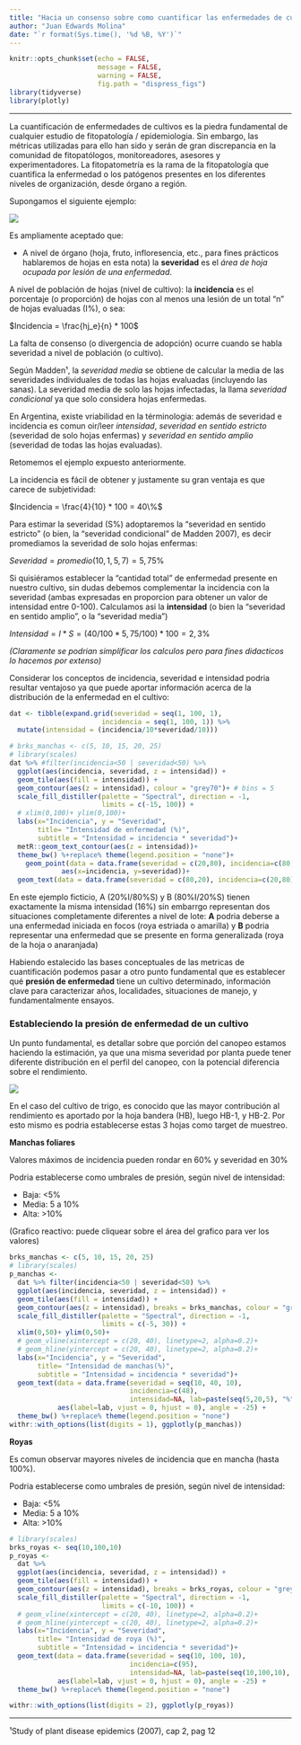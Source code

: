 ```yaml
---
title: "Hacia un consenso sobre como cuantificar las enfermedades de cultivos "
author: "Juan Edwards Molina"
date: "`r format(Sys.time(), '%d %B, %Y')`"
---
```


```r
knitr::opts_chunk$set(echo = FALSE, 
                      message = FALSE,
                      warning = FALSE, 
                      fig.path = "dispress_figs")
library(tidyverse)
library(plotly)
```

--- 

La cuantificación de enfermedades de cultivos es la piedra  fundamental de cualquier estudio de fitopatología / epidemiologia. Sin embargo, las métricas utilizadas para ello han sido y serán de gran discrepancia en la comunidad de fitopatólogos, monitoreadores, asesores y experimentadores. La fitopatometría es la rama de la fitopatología que cuantifica la enfermedad o los patógenos presentes en los diferentes niveles de organización, desde órgano a región.   

Supongamos el siguiente ejemplo: 

![](https://docs.google.com/drawings/d/e/2PACX-1vSG5ML3zt_0_xk-z3H8wb1bH4Vs6Ip1lJHRIPKHC0WvG6NLTJ4KgWtRJe27dgny_FXPnzPss9BQmjAn/pub?w=882&h=279) 

Es ampliamente aceptado que: 

- A nivel de órgano (hoja, fruto, infloresencia, etc., para fines prácticos hablaremos de hojas en esta nota) la **severidad** es el _área de hoja ocupada por lesión de una enfermedad_. 

A nivel de población de hojas (nivel de cultivo): la **incidencia** es el porcentaje (o proporción) de hojas con al menos una lesión de un total "n" de hojas evaluadas (I%), o sea: 

$Incidencia = \frac{hj_e}{n} * 100$


La falta de consenso (o divergencia de adopción) ocurre cuando se habla severidad a nivel de población (o cultivo). 

Según Madden¹, la *severidad media* se obtiene de calcular la media de las severidades individuales de todas las hojas evaluadas (incluyendo las sanas). La severidad media de solo las hojas infectadas, la llama *severidad condicional* ya que solo considera hojas enfermedas. 

En Argentina, existe vriabilidad en la términologia: además de severidad e incidencia es comun oir/leer *intensidad*, *severidad en sentido estricto* (severidad de solo hojas enfermas) y *severidad en sentido amplio* (severidad de todas las hojas evaluadas).

Retomemos el ejemplo expuesto anteriormente. 

La incidencia es fácil de obtener y justamente su gran ventaja es que carece de subjetividad: 

$Incidencia = \frac{4}{10} * 100 = 40\%$

Para estimar la severidad (S%) adoptaremos la "severidad en sentido estricto" (o bien, la "severidad condicional" de Madden 2007), es decir promediamos la severidad de solo hojas enfermas: 

$Severidad = promedio(10,1,5,7) = 5,75\%$ 

Si quisiéramos establecer la "cantidad total" de enfermedad presente en nuestro cultivo, sin dudas debemos complementar la incidencia con la severidad (ambas expresadas en proporcion para obtener un valor de intensidad entre 0-100). Calculamos asi la **intensidad** (o bien la "severidad en sentido amplio", o la "severidad media")

$Intensidad = I * S = (40/100 * 5,75/100)*100 = 2,3 \%$

_(Claramente se podrian simplificar los calculos pero para fines didacticos lo hacemos por extenso)_


Considerar los conceptos de incidencia, severidad e intensidad podria resultar ventajoso ya que puede aportar información acerca de la distribución de la enfermedad en el cultivo: 

```r
dat <- tibble(expand.grid(severidad = seq(1, 100, 1), 
                       incidencia = seq(1, 100, 1)) %>% 
  mutate(intensidad = (incidencia/10*severidad/10)))
```

```r
# brks_manchas <- c(5, 10, 15, 20, 25)
# library(scales)
dat %>% #filter(incidencia<50 | severidad<50) %>% 
  ggplot(aes(incidencia, severidad, z = intensidad)) + 
  geom_tile(aes(fill = intensidad)) +
  geom_contour(aes(z = intensidad), colour = "grey70")+ # bins = 5
  scale_fill_distiller(palette = "Spectral", direction = -1, 
                       limits = c(-15, 100)) +
  # xlim(0,100)+ ylim(0,100)+
  labs(x="Incidencia", y = "Severidad", 
       title= "Intensidad de enfermedad (%)",
       subtitle = "Intensidad = incidencia * severidad")+
  metR::geom_text_contour(aes(z = intensidad))+
  theme_bw() %+replace% theme(legend.position = "none")+
    geom_point(data = data.frame(severidad = c(20,80), incidencia=c(80,20), intensidad=NA), 
             aes(x=incidencia, y=severidad))+
  geom_text(data = data.frame(severidad = c(80,20), incidencia=c(20,80), intensidad=NA, lab=c("A", "B")),  aes(label=lab, vjust = 0, hjust = -0.5))
```

En este ejemplo ficticio, A (20%I/80%S) y B (80%I/20%S) tienen exactamente la misma intensidad (16%) sin embarrgo representan dos situaciones completamente diferentes a nivel de lote: **A** podria deberse a una enfermedad iniciada en focos (roya estriada o amarilla) y **B** podria representar una enfermedad que se presente en forma generalizada (roya de la hoja o anaranjada)  

Habiendo estalecido las bases conceptuales de las metricas de cuantificación podemos pasar a otro punto fundamental que es establecer qué **presión de enfermedad** tiene un cultivo determinado, información clave para caracterizar años, localidades, situaciones de manejo, y fundamentalmente ensayos.

### Estableciendo la presión de enfermedad de un cultivo

Un punto fundamental, es detallar sobre que porción del canopeo estamos haciendo la estimación, ya que una misma severidad por planta puede tener diferente distribución en el perfil del canopeo, con la potencial diferencia sobre el rendimiento.   

![](https://docs.google.com/drawings/d/e/2PACX-1vSESR-P4u_Gm_j-GxhTwy7R9GUEmBFLIgGATxjOkH_U39ScMT30e5UR_FfaNomyZ5ZxVKsUnn9Fz1SS/pub?w=635&h=306)

En el caso del cultivo de trigo, es conocido que las mayor contribución al rendimiento es aportado por la hoja bandera (HB), luego HB-1, y HB-2. Por esto mismo es podria establecerse estas 3 hojas como target de muestreo. 


**Manchas foliares**

Valores máximos de incidencia pueden rondar en 60% y severidad en 30%

Podria establecerse como umbrales de presión, según nivel de intensidad: 

* Baja: <5% 
* Media: 5 a 10%
* Alta: >10%

(Grafico reactivo: puede cliquear sobre el área del grafico para ver los valores)

```r
brks_manchas <- c(5, 10, 15, 20, 25)
# library(scales)
p_manchas <- 
  dat %>% filter(incidencia<50 | severidad<50) %>% 
  ggplot(aes(incidencia, severidad, z = intensidad)) + 
  geom_tile(aes(fill = intensidad)) +
  geom_contour(aes(z = intensidad), breaks = brks_manchas, colour = "grey90")+ # bins = 5
  scale_fill_distiller(palette = "Spectral", direction = -1, 
                       limits = c(-5, 30)) +
  xlim(0,50)+ ylim(0,50)+
  # geom_vline(xintercept = c(20, 40), linetype=2, alpha=0.2)+
  # geom_hline(yintercept = c(20, 40), linetype=2, alpha=0.2)+
  labs(x="Incidencia", y = "Severidad", 
       title= "Intensidad de manchas(%)",
       subtitle = "Intensidad = incidencia * severidad")+
  geom_text(data = data.frame(severidad = seq(10, 40, 10), 
                              incidencia=c(48), 
                              intensidad=NA, lab=paste(seq(5,20,5), "%")), 
            aes(label=lab, vjust = 0, hjust = 0), angle = -25) +
  theme_bw() %+replace% theme(legend.position = "none")
withr::with_options(list(digits = 1), ggplotly(p_manchas))
```

**Royas** 

Es comun observar mayores niveles de incidencia que en mancha (hasta 100%). 

Podria establecerse como umbrales de presión, según nivel de intensidad: 

* Baja: <5% 
* Media: 5 a 10%
* Alta: >10%

```r
# library(scales)
brks_royas <- seq(10,100,10)
p_royas <- 
  dat %>% 
  ggplot(aes(incidencia, severidad, z = intensidad)) + 
  geom_tile(aes(fill = intensidad)) +
  geom_contour(aes(z = intensidad), breaks = brks_royas, colour = "grey90")+ # bins = 5
  scale_fill_distiller(palette = "Spectral", direction = -1, 
                       limits = c(-10, 100)) +
  # geom_vline(xintercept = c(20, 40), linetype=2, alpha=0.2)+
  # geom_hline(yintercept = c(20, 40), linetype=2, alpha=0.2)+
  labs(x="Incidencia", y = "Severidad", 
       title= "Intensidad de roya (%)",
       subtitle = "Intensidad = incidencia * severidad")+
  geom_text(data = data.frame(severidad = seq(10, 100, 10), 
                              incidencia=c(95), 
                              intensidad=NA, lab=paste(seq(10,100,10), "%")), 
            aes(label=lab, vjust = 0, hjust = 0), angle = -25) +
  theme_bw() %+replace% theme(legend.position = "none")

withr::with_options(list(digits = 2), ggplotly(p_royas))
```

---

¹Study of plant disease epidemics (2007), cap 2, pag 12 
